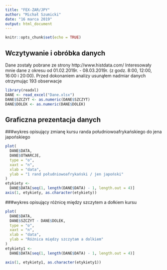 ```yaml
---
title: "FEX-ZAR/JPY"
author: "Michał Szumicki"
date: "16 marca 2019"
output: html_document
---
```


```r
knitr::opts_chunk$set(echo = TRUE)
```

## Wczytywanie i obróbka danych

Dane zostały pobrane ze strony http://www.histdata.com/
Interesowały mnie dane z okresu od 01.02.2019r. - 08.03.2019r. (z godz. 8:00, 12:00, 16:00 i 20:00).
Przed dokonaniem analizy usunąłem nadmiar danych otrzymując 193 obserwacje
```r
library(readxl)
DANE <- read_excel("Dane.xlsx")
DANE$SZCZYT <- as.numeric(DANE$SZCZYT)
DANE$DOLEK <- as.numeric(DANE$DOLEK)
```

## Graficzna prezentacja danych


###wykres opisujący zmianę kursu randa południowoafrykańskiego do jena japońskiego
```r
plot(
  DANE$DATA,
  DANE$OTWARCJE,
  type = "o",
  xaxt = "n",
  xlab = "data",
  ylab = "1 rand południowoafrykański / jen japoński"
)
etykiety <-
  DANE$DATA[seq(1, length(DANE$DATA) - 1, length.out = 4)]
axis(1, etykiety, as.character(etykiety))
```


###wykres opisujący różnicę między szczytem a dołkiem kursu
```r
plot(
  DANE$DATA,
  DANE$SZCZYT - DANE$DOLEK,
  type = "o",
  xaxt = "n",
  xlab = "data",
  ylab = "Różnica między szczytam a dolkiem"
)
etykiety1 <-
  DANE$DATA[seq(1, length(DANE$DATA) - 1, length.out = 4)]

axis(1, etykiety1, as.character(etykiety1))
```
